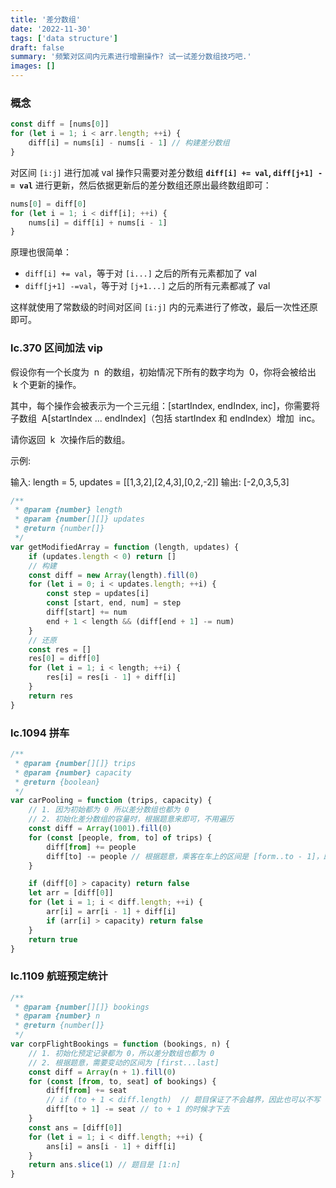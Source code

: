 ```yaml
---
title: '差分数组'
date: '2022-11-30'
tags: ['data structure']
draft: false
summary: '频繁对区间内元素进行增删操作? 试一试差分数组技巧吧.'
images: []
---
```


### 概念

```js
const diff = [nums[0]]
for (let i = 1; i < arr.length; ++i) {
    diff[i] = nums[i] - nums[i - 1] // 构建差分数组
}
```

对区间 `[i:j]` 进行加减 val 操作只需要对差分数组 **`diff[i] += val`, `diff[j+1] -= val`** 进行更新，然后依据更新后的差分数组还原出最终数组即可：

```js
nums[0] = diff[0]
for (let i = 1; i < diff[i]; ++i) {
    nums[i] = diff[i] + nums[i - 1]
}
```

原理也很简单：

- `diff[i] += val`，等于对 `[i...]` 之后的所有元素都加了 val
- `diff[j+1] -=val`，等于对 `[j+1...]` 之后的所有元素都减了 val

这样就使用了常数级的时间对区间 `[i:j]` 内的元素进行了修改，最后一次性还原即可。

### lc.370 区间加法 vip

假设你有一个长度为  n  的数组，初始情况下所有的数字均为  0，你将会被给出  k​​​​​​​ 个更新的操作。

其中，每个操作会被表示为一个三元组：[startIndex, endIndex, inc]，你需要将子数组  A[startIndex ... endIndex]（包括 startIndex 和 endIndex）增加  inc。

请你返回  k  次操作后的数组。

示例:

输入: length = 5, updates = [[1,3,2],[2,4,3],[0,2,-2]]
输出: [-2,0,3,5,3]

```js
/**
 * @param {number} length
 * @param {number[][]} updates
 * @return {number[]}
 */
var getModifiedArray = function (length, updates) {
    if (updates.length < 0) return []
    // 构建
    const diff = new Array(length).fill(0)
    for (let i = 0; i < updates.length; ++i) {
        const step = updates[i]
        const [start, end, num] = step
        diff[start] += num
        end + 1 < length && (diff[end + 1] -= num)
    }
    // 还原
    const res = []
    res[0] = diff[0]
    for (let i = 1; i < length; ++i) {
        res[i] = res[i - 1] + diff[i]
    }
    return res
}
```

### lc.1094 拼车

```js
/**
 * @param {number[][]} trips
 * @param {number} capacity
 * @return {boolean}
 */
var carPooling = function (trips, capacity) {
    // 1. 因为初始都为 0 所以差分数组也都为 0
    // 2. 初始化差分数组的容量时，根据题意来即可，不用遍历
    const diff = Array(1001).fill(0)
    for (const [people, from, to] of trips) {
        diff[from] += people
        diff[to] -= people // 根据题意，乘客在车上的区间是 [form..to - 1]，即需要变动的区间
    }

    if (diff[0] > capacity) return false
    let arr = [diff[0]]
    for (let i = 1; i < diff.length; ++i) {
        arr[i] = arr[i - 1] + diff[i]
        if (arr[i] > capacity) return false
    }
    return true
}
```

### lc.1109 航班预定统计

```js
/**
 * @param {number[][]} bookings
 * @param {number} n
 * @return {number[]}
 */
var corpFlightBookings = function (bookings, n) {
    // 1. 初始化预定记录都为 0，所以差分数组也都为 0
    // 2. 根据题意，需要变动的区间为 [first...last]
    const diff = Array(n + 1).fill(0)
    for (const [from, to, seat] of bookings) {
        diff[from] += seat
        // if (to + 1 < diff.length)  // 题目保证了不会越界，因此也可以不写
        diff[to + 1] -= seat // to + 1 的时候才下去
    }
    const ans = [diff[0]]
    for (let i = 1; i < diff.length; ++i) {
        ans[i] = ans[i - 1] + diff[i]
    }
    return ans.slice(1) // 题目是 [1:n]
}
```
